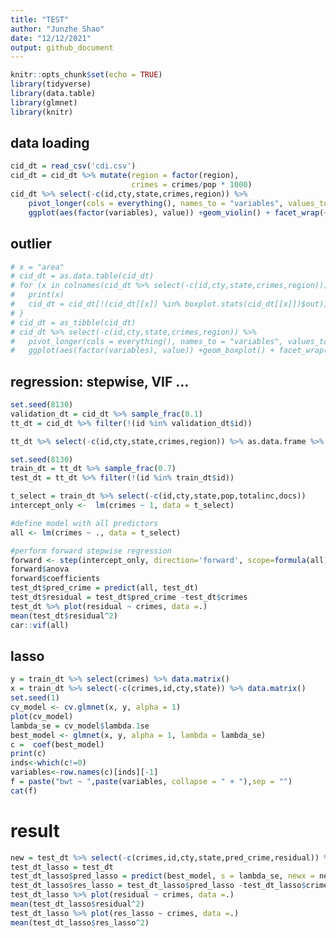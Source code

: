 ```yaml
---
title: "TEST"
author: "Junzhe Shao"
date: "12/12/2021"
output: github_document
---
```


```r
knitr::opts_chunk$set(echo = TRUE)
library(tidyverse)
library(data.table)
library(glmnet)
library(knitr)
```

## data loading
```r
cid_dt = read_csv('cdi.csv')
cid_dt = cid_dt %>% mutate(region = factor(region),
                           crimes = crimes/pop * 1000)
cid_dt %>% select(-c(id,cty,state,crimes,region)) %>%
    pivot_longer(cols = everything(), names_to = "variables", values_to = "value") %>%
    ggplot(aes(factor(variables), value)) +geom_violin() + facet_wrap(~variables, scale="free")
```

## outlier
```r
# x = "area"
# cid_dt = as.data.table(cid_dt)
# for (x in colnames(cid_dt %>% select(-c(id,cty,state,crimes,region)))){
#   print(x)
#   cid_dt = cid_dt[!(cid_dt[[x]] %in% boxplot.stats(cid_dt[[x]])$out)]
# }
# cid_dt = as_tibble(cid_dt)
# cid_dt %>% select(-c(id,cty,state,crimes,region)) %>%
#   pivot_longer(cols = everything(), names_to = "variables", values_to = "value") %>%
#   ggplot(aes(factor(variables), value)) +geom_boxplot() + facet_wrap(~variables, scale="free")
```

## regression: stepwise, VIF ...
```r
set.seed(8130)
validation_dt = cid_dt %>% sample_frac(0.1)
tt_dt = cid_dt %>% filter(!(id %in% validation_dt$id))

tt_dt %>% select(-c(id,cty,state,crimes,region)) %>% as.data.frame %>% plot(pch=20 , cex=1.5 , col="#69b3a2")

set.seed(8130)
train_dt = tt_dt %>% sample_frac(0.7)
test_dt = tt_dt %>% filter(!(id %in% train_dt$id))

t_select = train_dt %>% select(-c(id,cty,state,pop,totalinc,docs))
intercept_only <-  lm(crimes ~ 1, data = t_select)

#define model with all predictors
all <- lm(crimes ~ ., data = t_select)

#perform forward stepwise regression
forward <- step(intercept_only, direction='forward', scope=formula(all), trace=0)
forward$anova
forward$coefficients
test_dt$pred_crime = predict(all, test_dt)
test_dt$residual = test_dt$pred_crime -test_dt$crimes
test_dt %>% plot(residual ~ crimes, data =.)
mean(test_dt$residual^2)
car::vif(all)
```

## lasso
```r
y = train_dt %>% select(crimes) %>% data.matrix()
x = train_dt %>% select(-c(crimes,id,cty,state)) %>% data.matrix()
set.seed(1)
cv_model <- cv.glmnet(x, y, alpha = 1)
plot(cv_model)
lambda_se = cv_model$lambda.1se
best_model <- glmnet(x, y, alpha = 1, lambda = lambda_se)
c =  coef(best_model)
print(c)
inds<-which(c!=0)
variables<-row.names(c)[inds][-1]
f = paste("bwt ~ ",paste(variables, collapse = " + "),sep = "")
cat(f)
```
# result

```r
new = test_dt %>% select(-c(crimes,id,cty,state,pred_crime,residual)) %>% data.matrix()
test_dt_lasso = test_dt
test_dt_lasso$pred_lasso = predict(best_model, s = lambda_se, newx = new)
test_dt_lasso$res_lasso = test_dt_lasso$pred_lasso -test_dt_lasso$crimes
test_dt_lasso %>% plot(residual ~ crimes, data =.)
mean(test_dt_lasso$residual^2)
test_dt_lasso %>% plot(res_lasso ~ crimes, data =.)
mean(test_dt_lasso$res_lasso^2)

```

